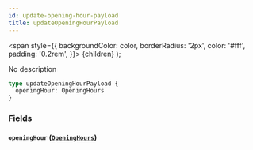 ```yaml
---
id: update-opening-hour-payload
title: updateOpeningHourPayload
---
```


<span
style={{
      backgroundColor: color,
      borderRadius: '2px',
      color: '#fff',
      padding: '0.2rem',
    }}>
{children}
</span>
);

No description

```graphql
type updateOpeningHourPayload {
  openingHour: OpeningHours
}
```

### Fields

#### `openingHour` ([`OpeningHours`](/v1/objects/opening-hours))
